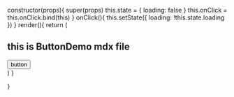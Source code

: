 
  constructor(props){
    super(props)
    this.state = {
      loading: false
    }
    this.onClick = this.onClick.bind(this)
  }
  onClick(){
    this.setState({
      loading: !this.state.loading
    })
  }
  render(){
    return (
      <div>
        <h2>this is ButtonDemo mdx file</h2>
        <Button type="primary" loading={this.state.loading} onClick={this.onClick}>button</Button>
      </div>
    )
  }

}
